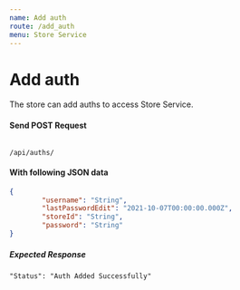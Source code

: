 ```yaml
---
name: Add auth
route: /add_auth
menu: Store Service
---
```

# Add auth
The store can add auths to access Store Service.

#### Send POST Request 
<Code>
/api/auths/
</Code>

#### With following JSON data
```json
{
        "username": "String",
        "lastPasswordEdit": "2021-10-07T00:00:00.000Z",
        "storeId": "String",
        "password": "String"
}
```

##### Expected Response

```
"Status": "Auth Added Successfully"
```
